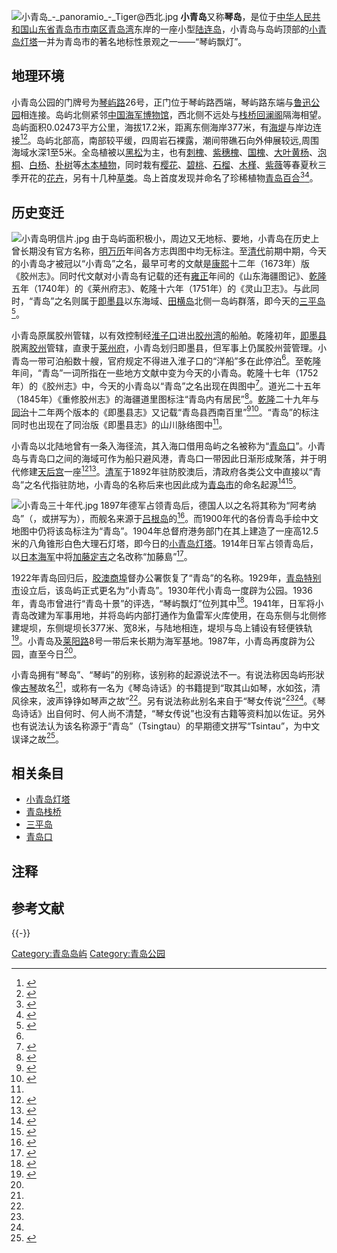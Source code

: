 {{coord|36|03|12|N|120|19|7|E|type:landmark|display=title}}
[[File:小青岛_-_panoramio_-_Tiger@西北.jpg|thumb]]
'''小青岛'''又称'''琴岛'''，是位于[[中华人民共和国|中华人民共和国]][[山东省|山东省]][[青岛市|青岛市]][[市南区|市南区]][[青岛湾|青岛湾]]东岸的一座小型[[陆连岛|陆连岛]]，小青岛与岛屿顶部的[[小青岛灯塔|小青岛灯塔]]一并为青岛市的著名地标性景观之一——“琴屿飘灯”。

==地理环境==
小青岛公园的门牌号为[[琴屿路|琴屿路]]26号，正门位于琴屿路西端，琴屿路东端与[[鲁迅公园_(青岛)|鲁迅公园]]相连接。岛屿北侧紧邻[[中国海军博物馆|中国海军博物馆]]，西北侧不远处与[[青岛栈桥|栈桥]][[回澜阁|回澜阁]]隔海相望。岛屿面积0.02473平方公里，海拔17.2米，距离东侧海岸377米，有[[海堤|海堤]]与岸边连接<ref Name=gongyuan>{{cite web|url=http://qdsq.qingdao.gov.cn/n15752132/n15752907/151214105657764634.html|title=小青岛公园|date=2010-12-17|work=青岛史志办|publisher=青岛市情网|access-date=2017-11-21|archive-date=2021-04-10|archive-url=https://web.archive.org/web/20210410034655/http://qdsq.qingdao.gov.cn/n15752132/n15752907/151214105657764634.html}}</ref><ref>{{cite web|url=http://www.qingdaonews.com/gb/content/2011-05/04/content_8764617.htm|title=小青岛|date=2011-05-04|work=|publisher=青岛新闻网|access-date=2017-11-21|archive-date=2020-04-03|archive-url=https://web.archive.org/web/20200403200515/http://www.qingdaonews.com/gb/content/2011-05/04/content_8764617.htm|dead-url=no}}</ref>。岛屿北部高，南部较平缓，四周岩石裸露，潮间带礁石向外伸展较远,周围海域水深1至5米。全岛植被以[[黑松_(植物)|黑松]]为主，也有[[刺槐|刺槐]]、[[紫穗槐|紫穗槐]]、[[国槐|国槐]]、[[大叶黄杨|大叶黄杨]]、[[泡桐|泡桐]]、[[白杨树|白杨]]、[[朴树|朴树]]等[[木本植物|木本植物]]，同时栽有[[樱花|樱花]]、[[碧桃|碧桃]]、[[石榴|石榴]]、[[木槿|木槿]]、[[紫薇|紫薇]]等春夏秋三季开花的[[花卉|花卉]]，另有十几种[[草本植物|草类]]。岛上首度发现并命名了珍稀植物[[青岛百合|青岛百合]]<ref>{{cite web|url=http://lib.sdsqw.cn/bin/mse.exe?seachword=%u704F%u5FDB%u6F5A%u5B80&K=b2&A=3&rec=84&run=13|title=《青岛市志·自然地理志》|publisher=山东省情网|access-date=2017-05-01|archive-date=2021-04-10|archive-url=https://web.archive.org/web/20210410035702/http://lib.sdsqw.cn/bin/mse.exe?seachword=%25u704F%25u5FDB%25u6F5A%25u5B80&K=b2&A=3&rec=84&run=13}}</ref><ref Name=qin>{{cite web|url=http://arc.dailyqd.com/2014-08/11/content_107290.htm|title=“琴女”传说为小青岛定名 岛上曾有稀有百合|date=2014-08-11|work=张兆新|publisher=青岛日报 青报网|access-date=2017-11-21|archive-url=https://web.archive.org/web/20150627052818/http://arc.dailyqd.com/2014-08/11/content_107290.htm|archive-date=2015-06-27|dead-url=yes}}</ref>。

==历史变迁==
[[File:小青岛明信片.jpg|thumb]]
由于岛屿面积极小，周边又无地标、要地，小青岛在历史上曾长期没有官方名称，[[明朝|明]][[万历|万历]]年间各方志舆图中均无标注。至[[清代|清代]]前期中期，今天的小青岛才被冠以“小青岛”之名，最早可考的文献是[[康熙|康熙]]十二年（1673年）版《胶州志》{{注|康熙十二年《胶州志》：“淮子口...又东至小青岛五十里避正北东北风”<ref>{{cite web|url=http://www.jmshlib.net:90/index.php?ac=catalog&id=400700|title=《胶州志·卷一·海防》|date=康熙十二年（1673年）|work=孙蕴韬|publisher=|access-date=2017-11-21|archive-url=https://web.archive.org/web/20171201032417/http://www.jmshlib.net:90/index.php?ac=catalog&id=400700|archive-date=2017-12-01|dead-url=yes}}</ref>}}。同时代文献对小青岛有记载的还有[[雍正|雍正]]年间的《山东海疆图记》{{注|雍正《山东海疆图记》：“小青岛在[[台西_(青岛市)#淮子口|淮子口]]对岸”<ref Name=hai>{{cite|title=《山东海疆图记·卷二·山岛志》|date=雍正年间|work=著者阙名|publisher=}}</ref>}}、[[乾隆|乾隆]]五年（1740年）的《莱州府志》{{注|乾隆五年《莱州府志》：“[[灵山岛|灵山岛]]（有居民） 鸡岛 牛岛 顾家岛 [[竹岔岛|竹槎岛]] 小青岛（以上[[胶州直隶州|胶州]]）”<ref>{{cite web|url=http://www.jmshlib.net:90/index.php?ac=catalog&id=400927|title=《莱州府志·卷一·山川》|date=乾隆五年（1740年）|work=严有禧|publisher=|access-date=2017-11-21|archive-url=https://web.archive.org/web/20171201032048/http://www.jmshlib.net:90/index.php?ac=catalog&id=400927|archive-date=2017-12-01|dead-url=yes}}</ref>，“[[台西_(青岛市)#淮子口|淮子口]]又东至小青岛五十里避正北东北风”<ref>{{cite web|url=http://www.jmshlib.net:90/index.php?ac=catalog&id=400927|title=《莱州府志·卷一·海运》|date=乾隆五年（1740年）|work=严有禧|publisher=|access-date=2017-11-21|archive-url=https://web.archive.org/web/20171201032048/http://www.jmshlib.net:90/index.php?ac=catalog&id=400927|archive-date=2017-12-01|dead-url=yes}}</ref>}}、乾隆十六年（1751年）的《灵山卫志》。与此同时，“青岛”之名则属于[[即墨县|即墨县]]以东海域、[[田横岛|田横岛]]北侧一岛屿群落，即今天的[[三平岛|三平岛]]{{注|雍正《山东海疆图记》：“蠡岛在县南九十里白马岛（以下隶即墨县南海）[[三平岛|青岛]]在外洋[[田横岛|田横岛]]在县东一百里...”<ref Name=hai/>}}<ref Name=yan>{{cite web|url=http://news.bandao.cn/news_html/200807/20080716/news_20080716_663246.shtml|title=湮没在史书中的小青岛|date=2008-07-16|work=李玉尚|publisher=半岛网-半岛都市报|access-date=2017-11-21|archive-date=2017-12-01|archive-url=https://web.archive.org/web/20171201041613/http://news.bandao.cn/news_html/200807/20080716/news_20080716_663246.shtml|dead-url=no}}</ref>。

小青岛原属胶州管辖，以有效控制经[[台西_(青岛市)#淮子口|淮子口]]进出[[胶州湾|胶州湾]]的船舶。乾隆初年，[[即墨县|即墨县]]脱离[[胶州直隶州|胶州]]管辖，直隶于[[莱州府|莱州府]]，小青岛划归即墨县，但军事上仍属胶州营管理。小青岛一带可泊船数十艘，官府规定不得进入淮子口的“洋船”多在此停泊<ref Name=yan/>。至乾隆年间，“青岛”一词所指在一些地方文献中变为今天的小青岛。乾隆十七年（1752年）的《胶州志》中，今天的小青岛以“青岛”之名出现在舆图中<ref>{{cite web|url=http://ctext.org/library.pl?if=gb&file=132011&page=40&remap=gb|title=《胶州志·卷一·舆图》|date=乾隆十七年（1752年）|work=周于智 宋文锦|publisher=|access-date=2017-11-21|archive-date=2020-04-03|archive-url=https://web.archive.org/web/20200403200620/https://ctext.org/library.pl?if=gb&file=132011&page=40&remap=gb|dead-url=no}}</ref>。道光二十五年（1845年）《重修胶州志》的海疆道里图标注“青岛内有居民”<ref>{{cite web|url=http://www.jmshlib.net:90/index.php?ac=catalog&id=400716|title=《重修胶州志·卷一·海疆道里图》|date=道光二十五年（1845年）|work=张同声 李图|publisher=|access-date=2017-11-21|archive-url=https://web.archive.org/web/20171201032127/http://www.jmshlib.net:90/index.php?ac=catalog&id=400716|archive-date=2017-12-01|dead-url=yes}}</ref>。[[乾隆|乾隆]]二十九年与[[同治|同治]]十二年两个版本的《即墨县志》又记载“青岛县西南百里”<ref>{{cite web|url=http://ctext.org/library.pl?if=gb&file=132019&page=130&remap=gb|title=《即墨县志·卷一·方舆·山川》|date=乾隆二十九年（1764年）|work=尤淑孝 李元正|publisher=|access-date=2017-11-21|archive-date=2020-04-03|archive-url=https://web.archive.org/web/20200403200628/https://ctext.org/library.pl?if=gb&file=132019&page=130&remap=gb|dead-url=no}}</ref><ref>{{cite web|url=http://www.jmshlib.net:90/index.php?ac=detail&id=2806477|title=《即墨县志·卷一·方舆志·岛屿》|date=同治十二年（1873年）|work=林溥|publisher=|access-date=2017-11-21|archive-url=https://web.archive.org/web/20171201032046/http://www.jmshlib.net:90/index.php?ac=detail&id=2806477|archive-date=2017-12-01|dead-url=yes}}</ref>。“青岛”的标注同时也出现在了同治版《即墨县志》的山川脉络图中<ref Name=yan/>。

小青岛以北陆地曾有一条入海径流，其入海口借用岛屿之名被称为“[[青岛口|青岛口]]”。小青岛与青岛口之间的海域可作为船只避风港，青岛口一带因此日渐形成聚落，并于明代修建[[青岛天后宫|天后宫]]一座<ref Name=wangshi>{{cite web|url=http://news.163.com/14/0506/09/9RI71ERC00014Q4P.html|title=小青岛往事|date=2014-05-06|work=郝园园 刘晓林 孙艺嘉|publisher=半岛都市报 网易新闻|access-date=2017-11-21|archive-date=2020-04-03|archive-url=https://web.archive.org/web/20200403200636/http://news.163.com/14/0506/09/9RI71ERC00014Q4P.html|dead-url=no}}</ref><ref>{{cite web|url=http://arc.dailyqd.com/2015-10/16/content_283690.htm|title=消失的“上下青岛村”：曾为青岛最早一批村落|date=2015-10-16|work=|publisher=青报网|access-date=2017-11-21|archive-url=https://web.archive.org/web/20171026085339/http://arc.dailyqd.com/2015-10/16/content_283690.htm|archive-date=2017-10-26|dead-url=yes}}</ref>。[[清军|清军]]于1892年驻防胶澳后，清政府各类公文中直接以“青岛”之名代指驻防地，小青岛的名称后来也因此成为[[青岛市|青岛市]]的命名起源<ref>{{cite web|url=http://qd.ifeng.com/special/zhiku002/|title=李鸿章与青岛栈桥的纠葛|accessdate=2014-11-06|work=黎明|publisher=凤凰网·青岛|archive-date=2020-04-03|archive-url=https://web.archive.org/web/20200403200648/http://qd.ifeng.com/special/zhiku002/|dead-url=no}}</ref><ref Name=ming>{{cite book|author=王栋|title=《青岛影像 1898-1928：明信片中的城市记忆》|year=2017|publisher=中国海洋大学出版社|location=青岛|isbn=978-7-5670-1113-7}}</ref>。

[[File:小青岛三十年代.jpg|thumb]]
1897年德军占领青岛后，德国人以{{link-de|阿考纳号巡洋舰|SMS Arcona (1885)}}之名将其称为“阿考纳岛”（{{lang-de|Arkona Insel}}，或拼写为{{lang|de|Arcona Insel}}），而舰名来源于[[吕根岛|吕根岛]]的{{link-de|阿考纳海岬|Kap Arkona}}<ref>{{cite web|url=http://www.ub.bildarchiv-dkg.uni-frankfurt.de/Bildprojekt/Lexikon/php/suche_db.php?suchname=Arkonainsel|title=Arkonainsel|work=|publisher=Deutsches Koloniallexikon|access-date=2017-05-01|archive-date=2020-10-20|archive-url=https://web.archive.org/web/20201020033313/http://www.ub.bildarchiv-dkg.uni-frankfurt.de/Bildprojekt/Lexikon/php/suche_db.php?suchname=Arkonainsel|dead-url=no}}</ref>。而1900年代的各份青岛手绘中文地图中仍将该岛标注为“青岛”。1904年总督府港务部门在其上建造了一座高12.5米的八角锥形白色大理石灯塔，即今日的[[小青岛灯塔|小青岛灯塔]]。1914年日军占领青岛后，以[[日本海军|日本海军]]中将[[加藤定吉|加藤定吉]]之名改称“加藤島”<ref Name=qing>{{cite book |author=袁宾久 |title=《青岛德式建筑》|year=2009 |publisher=中国建筑工业出版社 |location=青岛 |isbn=9787112109050}}</ref>。

1922年青岛回归后，[[胶澳商埠|胶澳商埠]]督办公署恢复了“青岛”的名称{{注|民国十七年《胶澳志》：“青岛在青岛湾内距岸不足一海里，旧隶即墨。德占胶澳后遂著名于世，日人改名加藤岛，我国接收仍名青岛。”<ref>{{cite|title=《胶澳志·方舆志·岛屿》|date=民国十七年（1928年）|work=[[赵琪|赵琪]] 袁荣|publisher=}}</ref>}}。1929年，[[青岛特别市|青岛特别市]]设立后，该岛屿正式更名为“小青岛”。1930年代小青岛一度辟为公园。1936年，青岛市曾进行“青岛十景”的评选，“琴屿飘灯”位列其中<ref>{{cite web|url=http://news.bandao.cn/news_html/201405/20140527/news_20140527_2416532.shtml|title=老青岛的十大景观|date=2014-05-27|work=张珍珍|publisher=半岛网 半岛都市报|access-date=2017-11-21|archive-date=2020-04-03|archive-url=https://web.archive.org/web/20200403200705/http://news.bandao.cn/news_html/201405/20140527/news_20140527_2416532.shtml|dead-url=no}}</ref>。1941年，日军将小青岛改建为军事用地，并将岛屿内部打通作为鱼雷军火库使用，在岛东侧与北侧修建堤坝，东侧堤坝长377米、宽8米，与陆地相连，堤坝与岛上铺设有轻便铁轨<ref>{{cite web|url=http://news.ifeng.com/gundong/detail_2013_04/04/23865133_0.shtml|title=小青岛防浪坝工程被叫停 为日本侵略的历史见证|date=2013-04-04|work=原野 赵健鹏|publisher=青岛新闻网 凤凰网|access-date=2017-11-21|archive-date=2020-04-03|archive-url=https://web.archive.org/web/20200403200700/http://news.ifeng.com/gundong/detail_2013_04/04/23865133_0.shtml|dead-url=no}}</ref>。小青岛及[[莱阳路_(青岛)|莱阳路]]8号一带后来长期为海军基地。1987年，小青岛再度辟为公园，直至今日<ref Name=gongyuan/>。

小青岛拥有“琴岛”、“琴屿”的别称，该别称的起源说法不一。有说法称因岛屿形狀像[[古琴|古琴]]故名<ref Name=gongyuan/>，或称有一名为《琴岛诗话》的书籍提到“取其山如琴，水如弦，清风徐来，波声铮铮如琴声之故”<ref Name=wangshi/>。另有说法称此别名来自于“琴女传说”<ref Name=qin/><ref Name=wangshi/>。《琴岛诗话》出自何时、何人尚不清楚，“琴女传说”也没有古籍等资料加以佐证。另外也有说法认为该名称源于“青岛”（Tsingtau）的早期德文拼写“Tsintau”，为中文误译之故<ref Name=dao>{{cite book|author=袁宾久|title=《青岛老建筑之旅》|year=2016|publisher=中国海洋大学出版社 |location=青岛|isbn=9787567010093}}</ref>。

==相关条目==
{{commons category|Xiao Qingdao}}
*[[小青岛灯塔|小青岛灯塔]]
*[[青岛栈桥|青岛栈桥]]
*[[三平岛|三平岛]]
*[[青岛口|青岛口]]

==注释==
{{NoteFoot}}

== 参考文献 ==
{{Reflist|30em}}

{{-}}
{{青岛市岛屿}}

[[Category:青岛岛屿|Category:青岛岛屿]]
[[Category:青岛公园|Category:青岛公园]]